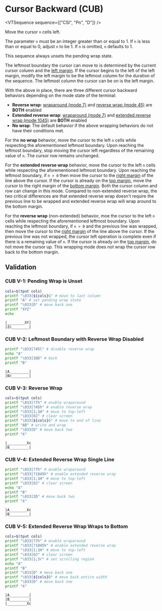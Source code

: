 
# Cursor Backward (CUB)

<VTSequence sequence={["CSI", "Pn", "D"]} />

Move the cursor `n` cells left.

The parameter `n` must be an integer greater than or equal to 1. If `n` is less than
or equal to 0, adjust `n` to be 1. If `n` is omitted, `n` defaults to 1.

This sequence always unsets the pending wrap state.

The leftmost boundary the cursor can move to is determined by the current
cursor column and the [left margin](#TODO). If the cursor begins to the left
of the left margin, modify the left margin to be the leftmost column
for the duration of the sequence. The leftmost column the cursor can be on
is the left margin.

With the above in place, there are three different cursor backward behaviors
depending on the mode state of the terminal:

- **Reverse wrap**: [wraparound (mode 7)](#TODO) and [reverse wrap (mode 45)](#TODO)
  are **BOTH** enabled
- **Extended reverse wrap**: [wraparound (mode 7)](#TODO) and [extended reverse wrap (mode 1045)](#TODO)
  are **BOTH** enabled
- **No wrap**: The default behavior if the above wrapping behaviors
  do not have their conditions met.

For the **no wrap** behavior, move the cursor to the left `n` cells while
respecting the aforementioned leftmost boundary. Upon reaching the leftmost
boundary, stop moving the cursor left regardless of the remaining value of `n`.
The cursor row remains unchanged.

For the **extended reverse wrap** behavior, move the cursor to the left `n`
cells while respecting the aforementioned leftmost boundary. Upon reaching the
leftmost boundary, if `n > 0` then move the cursor to the [right margin](#TODO)
of the line above the cursor. If the cursor is already on the
[top margin](#TODO), move the cursor to the right margin of the
[bottom margin](#TODO). Both the cursor column and row can change in this
mode. Compared to non-extended reverse wrap, the two critical differences are
that extended reverse wrap doesn't require the previous line to be wrapped
and extended reverse wrap will wrap around to the bottom margin.

For the **reverse wrap** (non-extended) behavior, moe the cursor to the left `n`
cells while respecting the aforementioned leftmost boundary. Upon reaching the
leftmost boundary, if `n > 0` and the previous line was wrapped, then move the
cursor to the [right margin](#TODO) of the line above the cursor. If the previous
line was not wrapped, the cursor left operation is complete even if there
is a remaining value of `n`. If the cursor
is already on the [top margin](#TODO), do not move the cursor up.
This wrapping mode does not wrap the cursor row back to the bottom margin.

## Validation

### CUB V-1: Pending Wrap is Unset

```bash
cols=$(tput cols)
printf "\033[${cols}G" # move to last column
printf "A" # set pending wrap state
printf "\033[D" # move back one
printf "XYZ"
echo
```

```
|________XY|
|Zc________|
```

### CUB V-2: Leftmost Boundary with Reverse Wrap Disabled

```bash
printf "\033[?45l" # disable reverse wrap
echo "A"
printf "\033[10D" # back
printf "B"
```

```
|A_________|
|Bc________|
```

### CUB V-3: Reverse Wrap

```bash
cols=$(tput cols)
printf "\033[?7h" # enable wraparound
printf "\033[?45h" # enable reverse wrap
printf "\033[1;1H" # move to top-left
printf "\033[0J" # clear screen
printf "\033[${cols}G" # move to end of line
printf "AB" # write and wrap
printf "\033[D" # move back two
printf "X"
```

```
|_________Xc
|B_________|
```

### CUB V-4: Extended Reverse Wrap Single Line

```bash
printf "\033[?7h" # enable wraparound
printf "\033[?1045h" # enable extended reverse wrap
printf "\033[1;1H" # move to top-left
printf "\033[0J" # clear screen
echo "A"
printf "B"
printf "\033[2D" # move back two
printf "X"
```

```
|A________Xc
|B_________|
```

### CUB V-5: Extended Reverse Wrap Wraps to Bottom

```bash
cols=$(tput cols)
printf "\033[?7h" # enable wraparound
printf "\033[?1045h" # enable extended reverse wrap
printf "\033[1;1H" # move to top-left
printf "\033[0J" # clear screen
printf "\033[1;3r" # set scrolling region
echo "A"
printf "B"
printf "\033[D" # move back one
printf "\033[${cols}D" # move back entire width
printf "\033[D" # move back one
printf "X"
```

```
|A_________|
|B_________|
|_________Xc
```
